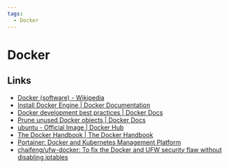 ```yaml
---
tags:
  - Docker
---
```


# Docker

## Links

- [Docker (software) - Wikipedia](<https://en.wikipedia.org/wiki/Docker_(software)>)
- [Install Docker Engine | Docker Documentation](https://docs.docker.com/engine/install/)
- [Docker development best practices | Docker Docs](https://docs.docker.com/develop/dev-best-practices/)
- [Prune unused Docker objects | Docker Docs](https://docs.docker.com/config/pruning/)
- [ubuntu - Official Image | Docker Hub](https://hub.docker.com/_/ubuntu)
- [The Docker Handbook | The Docker Handbook](https://docker-handbook.farhan.dev/)
- [Portainer: Docker and Kubernetes Management Platform](https://www.portainer.io/)
- [chaifeng/ufw-docker: To fix the Docker and UFW security flaw without disabling iptables](https://github.com/chaifeng/ufw-docker)
